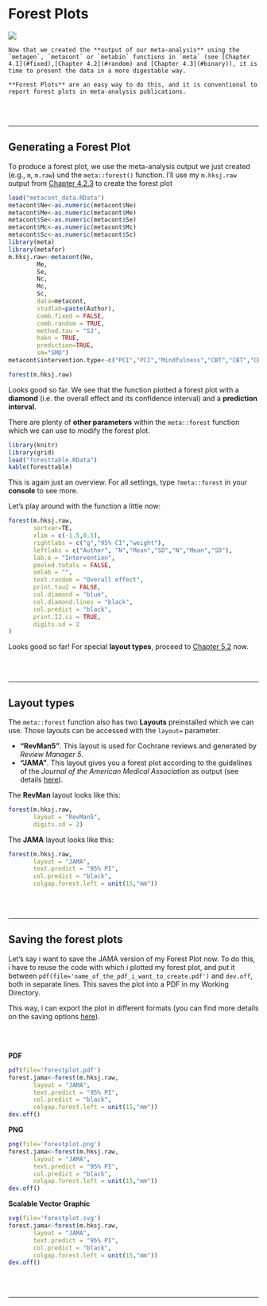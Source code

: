 # Forest Plots

![](forest.jpg)

```block
Now that we created the **output of our meta-analysis** using the `metagen`, `metacont` or `metabin` functions in `meta` (see [Chapter 4.1](#fixed),[Chapter 4.2](#random) and [Chapter 4.3](#binary)), it is time to present the data in a more digestable way.

**Forest Plots** are an easy way to do this, and it is conventional to report forest plots in meta-analysis publications.
```

<br><br>

---

## Generating a Forest Plot

To produce a forest plot, we use the meta-analysis output we just created (e.g., `m`, `m.raw`) und the `meta::forest()` function. I'll use my `m.hksj.raw` output from [Chapter 4.2.3](#random.raw) to create the forest plot

```r
load("metacont_data.RData")
metacont$Ne<-as.numeric(metacont$Ne)
metacont$Me<-as.numeric(metacont$Me)
metacont$Se<-as.numeric(metacont$Se)
metacont$Mc<-as.numeric(metacont$Mc)
metacont$Sc<-as.numeric(metacont$Sc)
library(meta)
library(metafor)
m.hksj.raw<-metacont(Ne,
        Me,
        Se,
        Nc,
        Mc,
        Sc,
        data=metacont,
        studlab=paste(Author),
        comb.fixed = FALSE,
        comb.random = TRUE,
        method.tau = "SJ",
        hakn = TRUE,
        prediction=TRUE,
        sm="SMD")
metacont$intervention.type<-c("PCI","PCI","Mindfulness","CBT","CBT","CBT")
```

```r
forest(m.hksj.raw)
```

Looks good so far. We see that the function plotted a forest plot with a **diamond** (i.e. the overall effect and its confidence interval) and a **prediction interval**.

There are plenty of **other parameters** within the `meta::forest` function which we can use to modify the forest plot.

```r
library(knitr)
library(grid)
load("foresttable.RData")
kable(foresttable)
```

This is again just an overview. For all settings, type `?meta::forest` in your **console** to see more.

Let's play around with the function a little now:

```r
forest(m.hksj.raw,
       sortvar=TE,
       xlim = c(-1.5,0.5),
       rightlabs = c("g","95% CI","weight"),
       leftlabs = c("Author", "N","Mean","SD","N","Mean","SD"),
       lab.e = "Intervention",
       pooled.totals = FALSE,
       smlab = "",
       text.random = "Overall effect",
       print.tau2 = FALSE,
       col.diamond = "blue",
       col.diamond.lines = "black",
       col.predict = "black",
       print.I2.ci = TRUE,
       digits.sd = 2
)

```

Looks good so far! For special **layout types**, proceed to [Chapter 5.2](#layouttypes) now.

<br><br>

---


## Layout types {#layouttypes}

The `meta::forest` function also has two **Layouts** preinstalled which we can use. Those layouts can be accessed with the `layout=` parameter.

* **"RevMan5"**. This layout is used for Cochrane reviews and generated by *Review Manager 5*.
* **"JAMA"**. This layout gives you a forest plot according to the guidelines of the *Journal of the American Medical Association* as output (see details [here](https://jamanetwork.com/journals/jama/pages/instructions-for-authors)).

The **RevMan** layout looks like this:

```r
forest(m.hksj.raw,
       layout = "RevMan5",
       digits.sd = 2)

```
The **JAMA** layout looks like this:

```r
forest(m.hksj.raw,
       layout = "JAMA",
       text.predict = "95% PI",
       col.predict = "black",
       colgap.forest.left = unit(15,"mm"))
```

<br><br>

---

## Saving the forest plots

Let's say i want to save the JAMA version of my Forest Plot now. To do this, i have to reuse the code with which i plotted my forest plot, and put it between `pdf(file='name_of_the_pdf_i_want_to_create.pdf')` and `dev.off`, both in separate lines. This saves the plot into a PDF in my Working Directory.

This way, i can export the plot in different formats (you can find more details on the saving options [here](#saving)).

<br></br>

**PDF**

```r
pdf(file='forestplot.pdf') 
forest.jama<-forest(m.hksj.raw,
       layout = "JAMA",
       text.predict = "95% PI",
       col.predict = "black",
       colgap.forest.left = unit(15,"mm"))
dev.off() 
```

**PNG**

```r
png(file='forestplot.png') 
forest.jama<-forest(m.hksj.raw,
       layout = "JAMA",
       text.predict = "95% PI",
       col.predict = "black",
       colgap.forest.left = unit(15,"mm"))
dev.off() 
```

**Scalable Vector Graphic**

```r
svg(file='forestplot.svg') 
forest.jama<-forest(m.hksj.raw,
       layout = "JAMA",
       text.predict = "95% PI",
       col.predict = "black",
       colgap.forest.left = unit(15,"mm"))
dev.off() 
```


<br><br>

---


